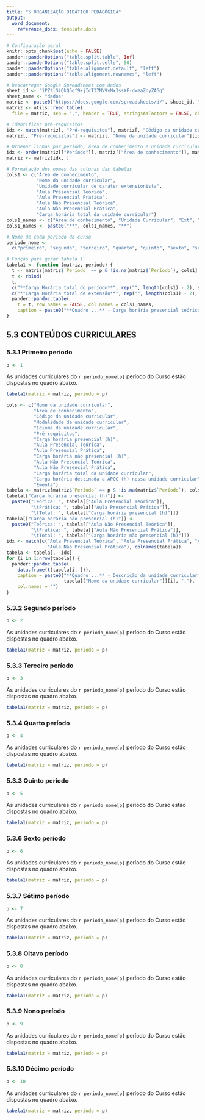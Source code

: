 ```yaml
---
title: "5 ORGANIZAÇÃO DIDÁTICO PEDAGÓGICA"
output:
  word_document:
    reference_docx: template.docx
---
```


```r
# Configuração geral
knitr::opts_chunk$set(echo = FALSE)
pander::panderOptions("table.split.table", Inf)
pander::panderOptions("table.split.cells", 50)
pander::panderOptions("table.alignment.default", "left")
pander::panderOptions("table.alignment.rownames", "left")

# Descarregar Google Spreadsheet com dados
sheet_id <- "1PZtlSiQkQ5qf9kjIcT37MV9vMx3ssXF-dweaZnyZAGg"
sheet_name <- "dados"
matriz <- paste0("https://docs.google.com/spreadsheets/d/", sheet_id, "/gviz/tq?tqx=out:csv&sheet=", sheet_name)
matriz <- utils::read.table(
  file = matriz, sep = ",", header = TRUE, stringsAsFactors = FALSE, check.names = FALSE)

# Identificar pré-requisitos
idx <- match(matriz[, "Pré-requisitos"], matriz[, "Código da unidade curricular"])
matriz[, "Pré-requisitos"] <- matriz[, "Nome da unidade curricular"][idx]

# Ordenar linhas por período, área de conhecimento e unidade curricular
idx <- order(matriz[["Período"]], matriz[["Área de conhecimento"]], matriz[["Nome da unidade curricular"]])
matriz <- matriz[idx, ]

# Formatação dos nomes das colunas das tabelas
cols1 <- c("Área de conhecimento",
           "Nome da unidade curricular",
           "Unidade curricular de caráter extensionista",
           "Aula Presencial Teórica",
           "Aula Presencial Prática",
           "Aula Não Presencial Teórica", 
           "Aula Não Presencial Prática",
           "Carga horária total da unidade curricular")
cols1_names <- c("Área de conhecimento", "Unidade Curricular", "Ext", "P/T", "P/P", "NP/T", "NP/P", "Total")
cols1_names <- paste0("**", cols1_names, "**")

# Nome de cada período do curso
periodo_nome <-
  c("primeiro", "segundo", "terceiro", "quarto", "quinto", "sexto", "sétimo", "oitavo", "nono", "décimo")

# Função para gerar tabela 1
tabela1 <- function (matriz, periodo) {
  t <- matriz[matriz$`Período` == p & !is.na(matriz$`Período`), cols1]
  t <- rbind(
  t,
  c("**Carga Horária total do período**", rep("", length(cols1) - 2), sum(t$Total)),
  c("**Carga Horária total de extensão**", rep("", length(cols1) - 2), sum(t$Total[t$Extensionista == "Sim"])))
  pander::pandoc.table(
    t = t, row.names = FALSE, col.names = cols1_names,
    caption = paste0("**Quadro ...** - Carga horária presencial teórica (P/T) e prática (P/P) e não presencial teórica (NP/T) e prática (NP/P) das unidades curriculares (UC) do ", periodo_nome[p], " período do Curso."))
}
```

## 5.3 CONTEÚDOS CURRICULARES

### 5.3.1 Primeiro período

```r
p <- 1
```

As unidades curriculares do `r periodo_nome[p]` período do Curso estão dispostas no quadro abaixo.

```r
tabela1(matriz = matriz, periodo = p)
```

```r
cols <- c("Nome da unidade curricular",
          "Área de conhecimento",
          "Código da unidade curricular",
          "Modalidade da unidade curricular",
          "Idioma da unidade curricular",
          "Pré-requisitos",
          "Carga horária presencial (h)",
          "Aula Presencial Teórica",
          "Aula Presencial Prática",
          "Carga horária não presencial (h)",
          "Aula Não Presencial Teórica",
          "Aula Não Presencial Prática",
          "Carga horária total da unidade curricular",
          "Carga horária destinada a APCC (h) nessa unidade curricular",
          "Ementa")
tabela <- matriz[matriz$`Período` == p & !is.na(matriz$`Período`), cols]
tabela[["Carga horária presencial (h)"]] <- 
  paste0("Teórica: ", tabela[["Aula Presencial Teórica"]],
         "\tPrática: ", tabela[["Aula Presencial Prática"]],
         "\tTotal: ", tabela[["Carga horária presencial (h)"]])
tabela[["Carga horária não presencial (h)"]] <- 
  paste0("Teórica: ", tabela[["Aula Não Presencial Teórica"]],
         "\tPrática: ", tabela[["Aula Não Presencial Prática"]],
         "\tTotal: ", tabela[["Carga horária não presencial (h)"]])
idx <- match(c("Aula Presencial Teórica", "Aula Presencial Prática", "Aula Não Presencial Teórica",
               "Aula Não Presencial Prática"), colnames(tabela))
tabela <- tabela[, -idx]
for (i in 1:nrow(tabela)) {
  pander::pandoc.table(
    data.frame(t(tabela[i, ])), 
    caption = paste0("**Quadro ...** - Descrição da unidade curricular ", 
                     tabela[["Nome da unidade curricular"]][i], "."),
    col.names = "")
}
```

### 5.3.2 Segundo período

```r
p <- 2
```

As unidades curriculares do `r periodo_nome[p]` período do Curso estão dispostas no quadro abaixo.

```r
tabela1(matriz = matriz, periodo = p)
```

### 5.3.3 Terceiro período

```r
p <- 3
```

As unidades curriculares do `r periodo_nome[p]` período do Curso estão dispostas no quadro abaixo.

```r
tabela1(matriz = matriz, periodo = p)
```

### 5.3.4 Quarto período

```r
p <- 4
```

As unidades curriculares do `r periodo_nome[p]` período do Curso estão dispostas no quadro abaixo.

```r
tabela1(matriz = matriz, periodo = p)
```

### 5.3.3 Quinto período

```r
p <- 5
```

As unidades curriculares do `r periodo_nome[p]` período do Curso estão dispostas no quadro abaixo.

```r
tabela1(matriz = matriz, periodo = p)
```

### 5.3.6 Sexto período

```r
p <- 6
```

As unidades curriculares do `r periodo_nome[p]` período do Curso estão dispostas no quadro abaixo.

```r
tabela1(matriz = matriz, periodo = p)
```

### 5.3.7 Sétimo período

```r
p <- 7
```

As unidades curriculares do `r periodo_nome[p]` período do Curso estão dispostas no quadro abaixo.

```r
tabela1(matriz = matriz, periodo = p)
```

### 5.3.8 Oitavo período

```r
p <- 8
```

As unidades curriculares do `r periodo_nome[p]` período do Curso estão dispostas no quadro abaixo.

```r
tabela1(matriz = matriz, periodo = p)
```

### 5.3.9 Nono período

```r
p <- 9
```

As unidades curriculares do `r periodo_nome[p]` período do Curso estão dispostas no quadro abaixo.

```r
tabela1(matriz = matriz, periodo = p)
```

### 5.3.10 Décimo período

```r
p <- 10
```

As unidades curriculares do `r periodo_nome[p]` período do Curso estão dispostas no quadro abaixo.

```r
tabela1(matriz = matriz, periodo = p)
```